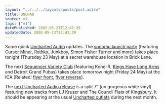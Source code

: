 ```yaml
---
layout: "../../../layouts/posts/post.astro"
title: UNCHAU
source: v1
tags: ["v1"]
datePublished: 2002-05-23T12:42:39
updatedDate: 2002-05-23T12:42:39
---
```


Some quick [Uncharted Audio][1] updates. The [sonomu launch party][2] (featuring [Cursor Miner][3], [Rothko][4], Junkboy, Simon Fisher Turner and more) takes place tonight (Thursday 23 May) at a secret warehouse location in Brick Lane.

The next [Sequencer Variety Club][5] (featuring Kone-R, [Kings Have Long Arms][6] and Detroit Grand Pubas) takes place tomorrow night (Friday 24 May) at the ICA [Related: [flyer front][7], [flyer reverse][8]].

The [next Uncharted Audio release][9] is a split 7&#8243; (on gorgeous white vinyl) featuring new tracks from LJ Kruzer and The Council Flats of Kingsbury. It should be appearing at the usual [Uncharted outlets][10] during the next month.

[1]: http://www.unchartedaudio.com/ "Uncharted Audio"
[2]: http://party.sonomu.net/ "sonomu's big launch party - will be special"
[3]: http://www.cursorminer.com/ "official Cursor Miner website"
[4]: http://www.rothkomusic.co.uk/ "official Rothko website"
[5]: http://www.ica.org.uk/index.cfm?articleid=4522 "Sequencer Variety Club at the ICA"
[6]: http://www.kingshavelongarms.co.uk "Kings Have Long Arms"
[7]: http://www.unchartedaudio.com/news/archive/svc_24_may_1.jpg "Front of Sequencer Variety Club flyer"
[8]: http://www.unchartedaudio.com/news/archive/svc_24_may_2.jpg "Reverse of Sequencer Variety Club flyer"
[9]: http://www.unchartedaudio.com/releases/unch003/ "UNCH003: LJ Kruzer and The Council Flats of Kingsbury"
[10]: http://www.unchartedaudio.com/links/
